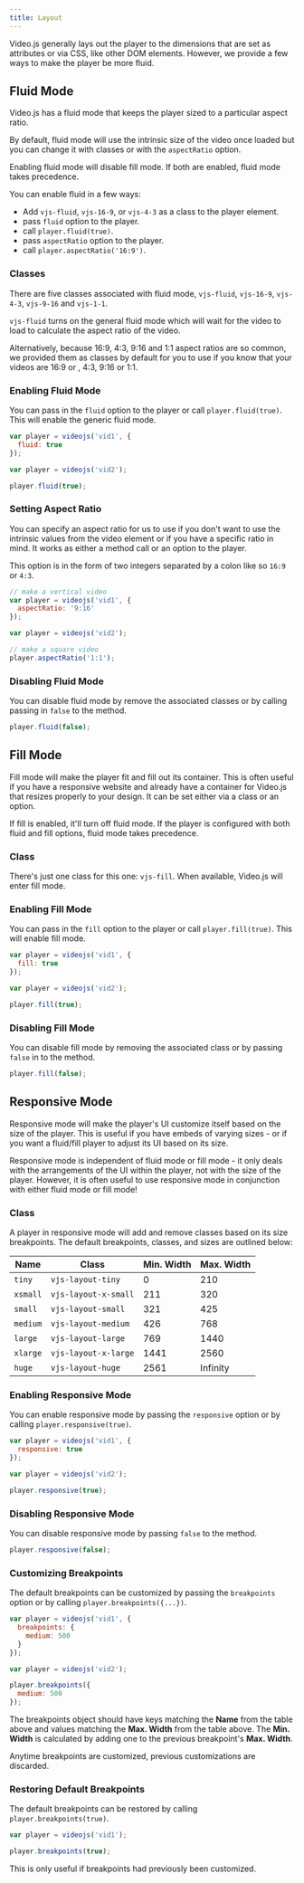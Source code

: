 ```yaml
---
title: Layout
---
```


Video.js generally lays out the player to the dimensions that are set as attributes or via CSS, like other DOM elements. However, we provide a few ways to make the player be more fluid.

## Fluid Mode

Video.js has a fluid mode that keeps the player sized to a particular aspect ratio.

By default, fluid mode will use the intrinsic size of the video once loaded but you can change it with classes or with the `aspectRatio` option.

Enabling fluid mode will disable fill mode. If both are enabled, fluid mode takes precedence.

You can enable fluid in a few ways:

* Add `vjs-fluid`, `vjs-16-9`, or `vjs-4-3` as a class to the player element.
* pass `fluid` option to the player.
* call `player.fluid(true)`.
* pass `aspectRatio` option to the player.
* call `player.aspectRatio('16:9')`.

### Classes

There are five classes associated with fluid mode, `vjs-fluid`, `vjs-16-9`, `vjs-4-3`, `vjs-9-16` and `vjs-1-1`.

`vjs-fluid` turns on the general fluid mode which will wait for the video to load to calculate the aspect ratio of the video.

Alternatively, because 16:9, 4:3, 9:16 and 1:1  aspect ratios are so common, we provided them as classes by default for you to use if you know that your videos are 16:9 or , 4:3, 9:16 or 1:1.

### Enabling Fluid Mode

You can pass in the `fluid` option to the player or call `player.fluid(true)`. This will enable the generic fluid mode.

```js
var player = videojs('vid1', {
  fluid: true
});
```

```js
var player = videojs('vid2');

player.fluid(true);
```

### Setting Aspect Ratio

You can specify an aspect ratio for us to use if you don't want to use the intrinsic values from the video element or if you have a specific ratio in mind. It works as either a method call or an option to the player.

This option is in the form of two integers separated by a colon like so `16:9` or `4:3`.

```js
// make a vertical video
var player = videojs('vid1', {
  aspectRatio: '9:16'
});
```

```js
var player = videojs('vid2');

// make a square video
player.aspectRatio('1:1');
```

### Disabling Fluid Mode

You can disable fluid mode by remove the associated classes or by calling passing in `false` to the method.

```js
player.fluid(false);
```

## Fill Mode

Fill mode will make the player fit and fill out its container. This is often useful if you have a responsive website and already have a container for Video.js that resizes properly to your design. It can be set either via a class or an option.

If fill is enabled, it'll turn off fluid mode. If the player is configured with both fluid and fill options, fluid mode takes precedence.

### Class

There's just one class for this one: `vjs-fill`. When available, Video.js will enter fill mode.

### Enabling Fill Mode

You can pass in the `fill` option to the player or call `player.fill(true)`. This will enable fill mode.

```js
var player = videojs('vid1', {
  fill: true
});
```

```js
var player = videojs('vid2');

player.fill(true);
```

### Disabling Fill Mode

You can disable fill mode by removing the associated class or by passing `false` in to the method.

```js
player.fill(false);
```

## Responsive Mode

Responsive mode will make the player's UI customize itself based on the size of the player. This is useful if you have embeds of varying sizes - or if you want a fluid/fill player to adjust its UI based on its size.

Responsive mode is independent of fluid mode or fill mode - it only deals with the arrangements of the UI within the player, not with the size of the player. However, it is often useful to use responsive mode in conjunction with either fluid mode or fill mode!

### Class

A player in responsive mode will add and remove classes based on its size breakpoints. The default breakpoints, classes, and sizes are outlined below:

| Name     | Class                | Min. Width | Max. Width |
| -------- | -------------------- | ---------- | ---------- |
| `tiny`   | `vjs-layout-tiny`    | 0          | 210        |
| `xsmall` | `vjs-layout-x-small` | 211        | 320        |
| `small`  | `vjs-layout-small`   | 321        | 425        |
| `medium` | `vjs-layout-medium`  | 426        | 768        |
| `large`  | `vjs-layout-large`   | 769        | 1440       |
| `xlarge` | `vjs-layout-x-large` | 1441       | 2560       |
| `huge`   | `vjs-layout-huge`    | 2561       | Infinity   |

### Enabling Responsive Mode

You can enable responsive mode by passing the `responsive` option or by calling `player.responsive(true)`.

```js
var player = videojs('vid1', {
  responsive: true
});
```

```js
var player = videojs('vid2');

player.responsive(true);
```

### Disabling Responsive Mode

You can disable responsive mode by passing `false` to the method.

```js
player.responsive(false);
```

### Customizing Breakpoints

The default breakpoints can be customized by passing the `breakpoints` option or by calling `player.breakpoints({...})`.

```js
var player = videojs('vid1', {
  breakpoints: {
    medium: 500
  }
});
```

```js
var player = videojs('vid2');

player.breakpoints({
  medium: 500
});
```

The breakpoints object should have keys matching the **Name** from the table above and values matching the **Max. Width** from the table above. The **Min. Width** is calculated by adding one to the previous breakpoint's **Max. Width**.

Anytime breakpoints are customized, previous customizations are discarded.

### Restoring Default Breakpoints

The default breakpoints can be restored by calling `player.breakpoints(true)`.

```js
var player = videojs('vid1');

player.breakpoints(true);
```

This is only useful if breakpoints had previously been customized.
